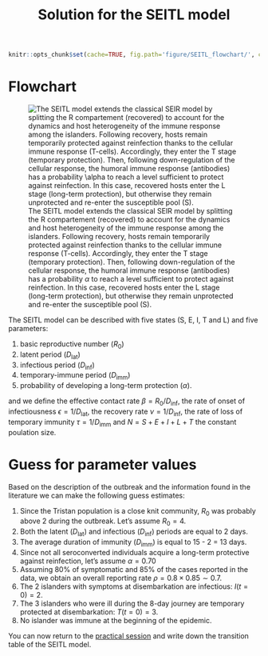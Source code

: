 % Solution for the SEITL model

```r
knitr::opts_chunk$set(cache=TRUE, fig.path='figure/SEITL_flowchart/', cache.path='cache/SEITL_flowchart/' , fig.cap='', fig.align="center", message=FALSE, tidy=TRUE, warning=FALSE)
```
# Flowchart

![The SEITL model extends the classical SEIR model by splitting the R compartement (recovered) to account for the dynamics and host heterogeneity of the immune response among the islanders. Following recovery, hosts remain temporarily protected against reinfection thanks to the cellular immune response (T-cells). Accordingly, they enter the T stage (temporary protection). Then, following down-regulation of the cellular response, the humoral immune response (antibodies) has a probability $\alpha$ to reach a level sufficient to protect against reinfection. In this case, recovered hosts enter the L stage (long-term protection), but otherwise they remain unprotected and re-enter the susceptible pool (S).
](ext_fig/SEITL.jpg)

The SEITL model can be described with five states (S, E, I, T and L) and five parameters:

1. basic reproductive number ($R_0$)
2. latent period ($D_\mathrm{lat}$)
3. infectious period ($D_\mathrm{inf}$)
4. temporary-immune period ($D_\mathrm{imm}$)
5. probability of developing a long-term protection ($\alpha$).

and we define the effective contact rate $\beta=R_0/D_\mathrm{inf}$, the rate of onset of infectiousness $\epsilon=1/D_\mathrm{lat}$, the recovery rate $\nu = 1/D_\mathrm{inf}$, the rate of loss of temporary immunity $\tau=1/D_\mathrm{imm}$ and $N = S + E + I + L + T$ the constant poulation size.

# Guess for parameter values

Based on the description of the outbreak and the information found in the literature we can make the following guess estimates:

1. Since the Tristan population is a close knit community, $R_0$ was probably above 2 during the outbreak. Let's assume $R_0=4$.
2. Both the latent ($D_\mathrm{lat}$) and infectious ($D_\mathrm{inf}$) periods are equal to 2 days.
3. The average duration of immunity ($D_\mathrm{imm}$) is equal to 15 - 2 = 13 days.
4. Since not all seroconverted individuals acquire a long-term protective against reinfection, let's assume $\alpha=0.70$
5. Assuming 80% of symptomatic and 85% of the cases reported in the data, we obtain an overall reporting rate $\rho=0.8\times0.85 \sim 0.7$. 
6. The 2 islanders with symptoms at disembarkation are infectious: $I(t=0)=2$.
7. The 3 islanders who were ill during the 8-day journey are temporary protected at disembarkation: $T(t=0)=3$.
8. No islander was immune at the beginning of the epidemic. 

You can now return to the [practical session](code_sto_model.html#write-the-transition-table) and write down the transition table of the SEITL model.

